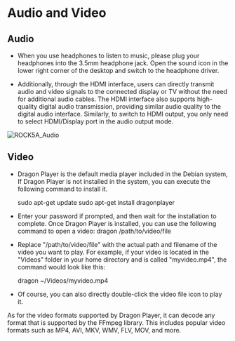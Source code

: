 # Audio and Video

## Audio

- When you use headphones to listen to music, please plug your headphones into the 3.5mm headphone jack. Open the sound icon in the lower right corner of the desktop and switch to the headphone driver.

- Additionally, through the HDMI interface, users can directly transmit audio and video signals to the connected display or TV without the need for additional audio cables. The HDMI interface also supports high-quality digital audio transmission, providing similar audio quality to the digital audio interface. Similarly, to switch to HDMI output, you only need to select HDMI/Display port in the audio output mode.

![ROCK5A_Audio](/img/rock5a/rock5a_audio.webp)

## Video

- Dragon Player is the default media player included in the Debian system, If Dragon Player is not installed in the system, you can execute the following command to install it.

  sudo apt-get update
  sudo apt-get install dragonplayer

- Enter your password if prompted, and then wait for the installation to complete.
  Once Dragon Player is installed, you can use the following command to open a video:
  dragon /path/to/video/file
- Replace "/path/to/video/file" with the actual path and filename of the video you want to play. For example, if your video is located in the "Videos" folder in your home directory and is called "myvideo.mp4", the command would look like this:

  dragon ~/Videos/myvideo.mp4

- Of course, you can also directly double-click the video file icon to play it.

As for the video formats supported by Dragon Player, it can decode any format that is supported by the FFmpeg library. This includes popular video formats such as MP4, AVI, MKV, WMV, FLV, MOV, and more.
